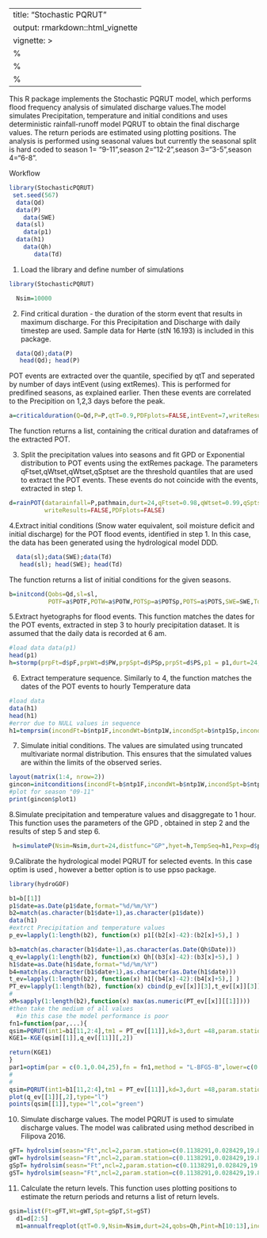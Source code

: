 
---
title: "Stochastic PQRUT"
output: rmarkdown::html_vignette
vignette: >
  %\VignetteIndexEntry{Stochastic PQRUT}
  %\VignetteEngine{knitr::rmarkdown}
  %\VignetteEncoding{UTF-8}
---
This R package implements the Stochastic PQRUT model, which performs flood frequency analysis of simulated discharge values.The model simulates Precipitation, temperature  and initial conditions and uses deterministic rainfall-runoff model PQRUT to obtain the final discharge values. The return periods are estimated using plotting positions. The analysis is performed using seasonal values but currently the seasonal split is hard coded to season 1= "9-11",season 2="12-2",season 3="3-5",season 4="6-8".


Workflow
```r
library(StochasticPQRUT)
 set.seed(567)
  data(Qd)
  data(P)
    data(SWE)
  data(sl)  
    data(p1)
  data(h1)
    data(Qh)
       data(Td)
```

1. Load the library and define number of simulations
```r
library(StochasticPQRUT)

  Nsim=10000
```


2. Find critical duration - the duration of the storm event that results in maximum discharge. For this Precipitation and Discharge with  daily timestep are used. Sample data for Hørte (stN 16.193) is included in this package.
```r
  data(Qd);data(P)
   head(Qd); head(P)
```

POT events are extracted over the quantile, specified by qtT and seperated by number of days intEvent (using extRemes). This is performed for predifined seasons, as explained earlier. Then these events are correlated to the Precipition on 1,2,3 days before the peak. 
```r
a=criticalduration(Q=Qd,P=P,qtT=0.9,PDFplots=FALSE,intEvent=7,writeResults=FALSE)
```

The function returns a list, containing the critical duration and dataframes of the extracted POT. 


3. Split the precipitation values into seasons and fit GPD or Exponential distribution to POT events using the extRemes package. The parameters qFtset,qWtset,qWtset,qSptset are the threshold quantiles that are used to extract the POT events. These events do not coincide with the events, extracted in step 1.
```r

d=rainPOT(datarainfall=P,pathmain,durt=24,qFtset=0.98,qWtset=0.99,qSptset=0.99,qStset=0.98,distfunc="GP",
          writeResults=FALSE,PDFplots=FALSE)
```

4.Extract initial conditions (Snow water equivalent, soil moisture deficit and initial discharge) for the POT flood events, identified in step 1. In this case, the data has been generated using the hydrological model DDD. 

```r
  data(sl);data(SWE);data(Td)
   head(sl); head(SWE); head(Td)
```



The function returns a list of initial conditions  for the given seasons.
```r

b=initcond(Qobs=Qd,sl=sl,
           POTF=a$POTF,POTW=a$POTW,POTSp=a$POTSp,POTS=a$POTS,SWE=SWE,Td=Td,durt=a$d,PDFplots=FALSE,writeResults=FALSE)

```

5.Extract hyetographs for flood events. This function matches the dates for the POT events, extracted in step 3 to  hourly precipitation dataset. It is assumed that the daily data is recorded at 6 am.
```r
#load data data(p1)
head(p1)
h=stormp(prpFt=d$pF,prpWt=d$PW,prpSpt=d$PSp,prpSt=d$PS,p1 = p1,durt=24,writeResults=FALSE,PDFplots=FALSE)
```

6. Extract temperature sequence. Similarly to 4, the function matches the dates of the POT events to hourly Temperature data
```r
#load data
data(h1)
head(h1)
#error due to NULL values in sequence
h1=temprsim(incondFt=b$ntp1F,incondWt=b$ntp1W,incondSpt=b$ntp1Sp,incondSt=b$ntp1S,durt=24,tm=h1,writeResults=FALSE,PDFplots=FALSE)
```

7. Simulate initial conditions. The values are simulated using truncated multivariate normal distribution. This ensures that the  simulated values are within the limits of the observed series. 
```r
layout(matrix(1:4, nrow=2))
gincon=initconditions(incondFt=b$ntp1F,incondWt=b$ntp1W,incondSpt=b$ntp1Sp,incondSt=b$ntp1S, Nsim=Nsim,durt=a$d,writeResults=FALSE,PDFplots=FALSE)
#plot for season "09-11"
print(gincon$plot1)
```

8.Simulate precipitation and temperature values and disaggregate to 1 hour. This function uses the parameters of the GPD , obtained in step 2 and the results of step 5 and step 6.
```r
 h=simulateP(Nsim=Nsim,durt=24,distfunc="GP",hyet=h,TempSeq=h1,Pexp=d$par,writeResults=FALSE,PDFplots=FALSE)
```

9.Calibrate the hydrological model PQRUT for selected events. In this case optim is used , however a better option is to use ppso package.

```r
library(hydroGOF)

b1=b[[1]]
p1$date=as.Date(p1$date,format="%d/%m/%Y")
b2=match(as.character(b1$date+1),as.character(p1$date))
data(h1)
#extrct Precipitation and temperature values
p_ev=lapply(1:length(b2), function(x) p1[(b2[x]-42):(b2[x]+5),] )

b3=match(as.character(b1$date+1),as.character(as.Date(Qh$Date)))
q_ev=lapply(1:length(b2), function(x) Qh[(b3[x]-42):(b3[x]+5),] )
h1$date=as.Date(h1$date,format="%d/%m/%Y")
b4=match(as.character(b1$date+1),as.character(as.Date(h1$date)))
t_ev=lapply(1:length(b2), function(x) h1[(b4[x]-42):(b4[x]+5),] )
PT_ev=lapply(1:length(b2), function(x) cbind(p_ev[[x]][3],t_ev[[x]][3]))
# 
xM=sapply(1:length(b2),function(x) max(as.numeric(PT_ev[[x]][[1]])))
#then take the medium of all values
  #in this case the model performance is poor
fn1=function(par,...){
qsim=PQRUT(int1=b1[11,2:4],tm1 = PT_ev[[11]],kd=3,durt =48,param.station =c(0.1138291,0.028429,19.85680),Area1 = 157, snpSpt=0.3,ttsnow=-3,Tmax=0.5,Tmin=0.5 )
KGE1=-KGE(qsim[[1]],q_ev[[11]][,2])

return(KGE1)
}
par1=optim(par = c(0.1,0.04,25),fn = fn1,method = "L-BFGS-B",lower=c(0.01,0.01,1),upper = c(0.5,0.5,100))
# 
# 
qsim=PQRUT(int1=b1[11,2:4],tm1 = PT_ev[[11]],kd=3,durt =48,param.station =c(0.1138291,0.028429,19.85680),Area1 = 157, snpSpt=0.3,ttsnow=-3,Tmax=0.5,Tmin=0.5)
plot(q_ev[[1]][,2],type="l")
points(qsim[[1]],type="l",col="green")


```



10. Simulate discharge values. The model PQRUT is used to simulate discharge values. The model was calibrated using method described in Filipova 2016.
```r

gFT= hydrolsim(seasn="Ft",ncl=2,param.station=c(0.1138291,0.028429,19.85680),Nsim=Nsim,int1=gincon$SWEFt,Pt=as.matrix(h[[1]]),E=h[[5]],durt=24,Area1=157,kd=2.8,snpSpt=0.3,ttsnow=-1,Tmax=0.5,Tmin=0.5,writeResults=FALSE,PDFplots=FALSE)
gWT= hydrolsim(seasn="Ft",ncl=2,param.station=c(0.1138291,0.028429,19.85680),Nsim=Nsim,int1=gincon$SWEFt,Pt=as.matrix(h[[2]]),E=h[[6]],durt=24,Area1=157,kd=2.8,snpSpt=0.3,ttsnow=-1,Tmax=0.5,Tmin=0.5,writeResults=FALSE,PDFplots=FALSE)
gSpT= hydrolsim(seasn="Ft",ncl=2,param.station=c(0.1138291,0.028429,19.85680),Nsim=Nsim,int1=gincon$SWEFt,Pt=as.matrix(h[[3]]),E=h[[7]],durt=24,Area1=157,kd=2.8,snpSpt=0.3,ttsnow=-1,Tmax=0.5,Tmin=0.5,writeResults=FALSE,PDFplots=FALSE)
gST= hydrolsim(seasn="Ft",ncl=2,param.station=c(0.1138291,0.028429,19.85680),Nsim=Nsim,int1=gincon$SWEFt,Pt=as.matrix(h[[4]]),E=h[[8]],durt=24,Area1=157,kd=2.8,snpSpt=0.3,ttsnow=-1,Tmax=0.5,Tmin=0.5,writeResults=FALSE,PDFplots=FALSE)

```

11. Calculate the return levels. This function uses plotting positions to estimate the return periods and returns a list of return levels.
```r

gsim=list(Ft=gFT,Wt=gWT,Spt=gSpT,St=gST)
  d1=d[2:5]
  m1=annualfreqplot(qtT=0.9,Nsim=Nsim,durt=24,qobs=Qh,Pint=h[10:13],incond=gincon,nsy=d1,Qsim=gsim,writeResults=FALSE,PDFplots=FALSE)
```
